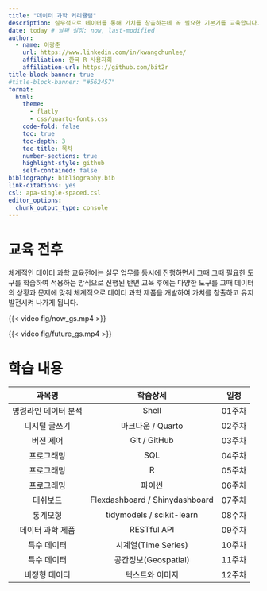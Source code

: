 ```yaml
---
title: "데이터 과학 커리큘럼"
description: 실무적으로 데이터를 통해 가치를 창출하는데 꼭 필요한 기본기를 교육합니다.
date: today # 날짜 설정: now, last-modified
author:
  - name: 이광춘
    url: https://www.linkedin.com/in/kwangchunlee/
    affiliation: 한국 R 사용자회
    affiliation-url: https://github.com/bit2r
title-block-banner: true
#title-block-banner: "#562457"
format:
  html:
    theme: 
      - flatly
      - css/quarto-fonts.css
    code-fold: false
    toc: true
    toc-depth: 3
    toc-title: 목차
    number-sections: true
    highlight-style: github    
    self-contained: false
bibliography: bibliography.bib
link-citations: yes
csl: apa-single-spaced.csl
editor_options: 
  chunk_output_type: console
---
```


# 교육 전후

체계적인 데이터 과학 교육전에는 실무 업무를 동시에 진행하면서 그때 그때 필요한
도구를 학습하여 적용하는 방식으로 진행된 반면 교육 후에는 다양한 도구를 그때 
데이터의 상황과 문제에 맞춰 체계적으로 데이터 과학 제품을 개발하여 
가치를 창출하고 유지발전시켜 나가게 됩니다.

::: {#before-after layout-ncol=2}

{{< video fig/now_gs.mp4 >}}

{{< video fig/future_gs.mp4 >}}

:::




# 학습 내용

|      과목명          |            학습상세            |  일정  |
|:--------------------:|:------------------------------:|:------:|
| 명령라인 데이터 분석 |             Shell              | 01주차 |
|    디지털 글쓰기     |       마크다운 / Quarto        | 02주차 |
|      버전 제어       |          Git / GitHub          | 03주차 |
|      프로그래밍      |              SQL               | 04주차 |
|      프로그래밍      |               R                | 05주차 |
|      프로그래밍      |             파이썬             | 06주차 |
|       대쉬보드       | Flexdashboard / Shinydashboard | 07주차 |
|       통계모형       |   tidymodels / scikit-learn    | 08주차 |
|   데이터 과학 제품   |          RESTful API           | 09주차 |
|     특수 데이터      |      시계열(Time Series)       | 10주차 |
|     특수 데이터      |      공간정보(Geospatial)      | 11주차 |
|    비정형 데이터     |        텍스트와 이미지         | 12주차 |



